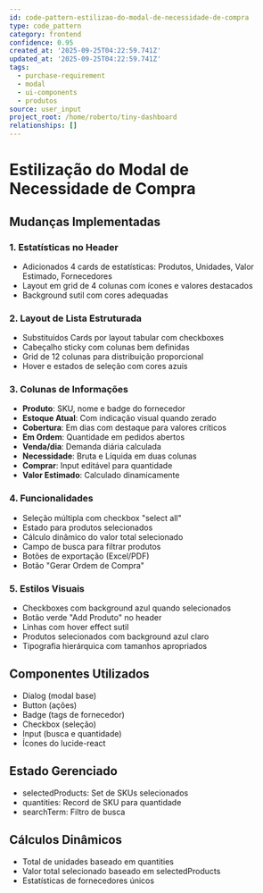 ```yaml
---
id: code-pattern-estilizao-do-modal-de-necessidade-de-compra
type: code_pattern
category: frontend
confidence: 0.95
created_at: '2025-09-25T04:22:59.741Z'
updated_at: '2025-09-25T04:22:59.741Z'
tags:
  - purchase-requirement
  - modal
  - ui-components
  - produtos
source: user_input
project_root: /home/roberto/tiny-dashboard
relationships: []
---
```


# Estilização do Modal de Necessidade de Compra

## Mudanças Implementadas

### 1. Estatísticas no Header

- Adicionados 4 cards de estatísticas: Produtos, Unidades, Valor Estimado, Fornecedores
- Layout em grid de 4 colunas com ícones e valores destacados
- Background sutil com cores adequadas

### 2. Layout de Lista Estruturada

- Substituídos Cards por layout tabular com checkboxes
- Cabeçalho sticky com colunas bem definidas
- Grid de 12 colunas para distribuição proporcional
- Hover e estados de seleção com cores azuis

### 3. Colunas de Informações

- **Produto**: SKU, nome e badge do fornecedor
- **Estoque Atual**: Com indicação visual quando zerado
- **Cobertura**: Em dias com destaque para valores críticos
- **Em Ordem**: Quantidade em pedidos abertos
- **Venda/dia**: Demanda diária calculada
- **Necessidade**: Bruta e Líquida em duas colunas
- **Comprar**: Input editável para quantidade
- **Valor Estimado**: Calculado dinamicamente

### 4. Funcionalidades

- Seleção múltipla com checkbox "select all"
- Estado para produtos selecionados
- Cálculo dinâmico do valor total selecionado
- Campo de busca para filtrar produtos
- Botões de exportação (Excel/PDF)
- Botão "Gerar Ordem de Compra"

### 5. Estilos Visuais

- Checkboxes com background azul quando selecionados
- Botão verde "Add Produto" no header
- Linhas com hover effect sutil
- Produtos selecionados com background azul claro
- Tipografia hierárquica com tamanhos apropriados

## Componentes Utilizados

- Dialog (modal base)
- Button (ações)
- Badge (tags de fornecedor)
- Checkbox (seleção)
- Input (busca e quantidade)
- Ícones do lucide-react

## Estado Gerenciado

- selectedProducts: Set de SKUs selecionados
- quantities: Record de SKU para quantidade
- searchTerm: Filtro de busca

## Cálculos Dinâmicos

- Total de unidades baseado em quantities
- Valor total selecionado baseado em selectedProducts
- Estatísticas de fornecedores únicos
